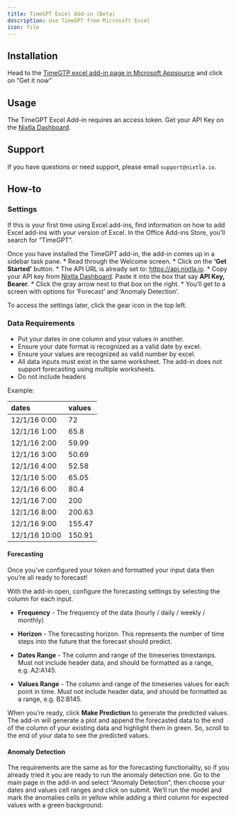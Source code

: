 ```yaml
---
title: TimeGPT Excel Add-in (Beta)
description: Use TimeGPT from Microsoft Excel
icon: file
---
```



## Installation

Head to the [TimeGTP excel add-in page in Microsoft
Appsource](https://appsource.microsoft.com/en-us/product/office/WA200006429?tab=Overview)
and click on “Get it now”

## Usage

<Info title="Access token">

The TimeGPT Excel Add-in requires an access token. Get your API Key on
the [Nixtla Dashboard](http://dashboard.nixtla.io).

</Info>

## Support

If you have questions or need support, please email `support@nixtla.io`.

## How-to

### Settings

If this is your first time using Excel add-ins, find information on how
to add Excel add-ins with your version of Excel. In the Office Add-ins
Store, you’ll search for “TimeGPT”.

Once you have installed the TimeGPT add-in, the add-in comes up in a
sidebar task pane. \* Read through the Welcome screen. \* Click on the
**‘Get Started’** button. \* The API URL is already set to:
https://api.nixtla.io. \* Copy your API key from [Nixtla
Dashboard](http://dashboard.nixtla.io). Paste it into the box that say
**API Key, Bearer**. \* Click the gray arrow next to that box on the
right. \* You’ll get to a screen with options for ‘Forecast’ and
‘Anomaly Detection’.

To access the settings later, click the gear icon in the top left.

### Data Requirements

-   Put your dates in one column and your values in another.
-   Ensure your date format is recognized as a valid date by excel.
-   Ensure your values are recognized as valid number by excel.
-   All data inputs must exist in the same worksheet. The add-in does
    not support forecasting using multiple worksheets.
-   Do not include headers

Example:

| dates         | values |
|:--------------|:-------|
| 12/1/16 0:00  | 72     |
| 12/1/16 1:00  | 65.8   |
| 12/1/16 2:00  | 59.99  |
| 12/1/16 3:00  | 50.69  |
| 12/1/16 4:00  | 52.58  |
| 12/1/16 5:00  | 65.05  |
| 12/1/16 6:00  | 80.4   |
| 12/1/16 7:00  | 200    |
| 12/1/16 8:00  | 200.63 |
| 12/1/16 9:00  | 155.47 |
| 12/1/16 10:00 | 150.91 |

#### Forecasting

Once you’ve configured your token and formatted your input data then
you’re all ready to forecast!

With the add-in open, configure the forecasting settings by selecting
the column for each input.

-   **Frequency** - The frequency of the data (hourly / daily / weekly /
    monthly)

-   **Horizon** - The forecasting horizon. This represents the number of
    time steps into the future that the forecast should predict.

-   **Dates Range** - The column and range of the timeseries timestamps.
    Must not include header data, and should be formatted as a range,
    e.g. A2:A145.

-   **Values Range** - The column and range of the timeseries values for
    each point in time. Must not include header data, and should be
    formatted as a range, e.g. B2:B145.

When you’re ready, click **Make Prediction** to generate the predicted
values. The add-in will generate a plot and append the forecasted data
to the end of the column of your existing data and highlight them in
green. So, scroll to the end of your data to see the predicted values.

#### Anomaly Detection

The requirements are the same as for the forecasting functionality, so
if you already tried it you are ready to run the anomaly detection one.
Go to the main page in the add-in and select “Anomaly Detection”, then
choose your dates and values cell ranges and click on submit. We’ll run
the model and mark the anomalies cells in yellow while adding a third
column for expected values with a green background.

